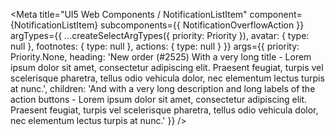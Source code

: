 
<Meta
  title="UI5 Web Components / NotificationListItem"
  component={NotificationListItem}
  subcomponents={{ NotificationOverflowAction }}
  argTypes={{
    ...createSelectArgTypes({ priority: Priority }),
    avatar: { type: null },
    footnotes: { type: null },
    actions: { type: null }
  }}
  args={{
    priority: Priority.None,
    heading:
      'New order (#2525) With a very long title - Lorem ipsum dolor sit amet, consectetur adipiscing elit. Praesent feugiat, turpis vel scelerisque pharetra, tellus odio vehicula dolor, nec elementum lectus turpis at nunc.',
    children:
      'And with a very long description and long labels of the action buttons - Lorem ipsum dolor sit amet, consectetur adipiscing elit. Praesent feugiat, turpis vel scelerisque pharetra, tellus odio vehicula dolor, nec elementum lectus turpis at nunc.'
  }}
/>

<Title />
<Subtitle />
<Description />

<Preview>
  <Story name="Default">
    {(args) => (
      <List>
        <NotificationListItem
          {...args}
          avatar={
            <Avatar
              size={AvatarSize.XS}
              image="https://sap.github.io/ui5-webcomponents/assets/images/avatars/woman_avatar_1.png"
            />
          }
          footnotes={
            <Fragment>
              <span>Monique Legrand</span>
              <span>2 Days</span>
            </Fragment>
          }
        />
        <NotificationListItem
          showClose
          heading="New order (#2526) With a very long title - Lorem ipsum dolor sit amet, consectetur adipiscing elit. Praesent feugiat, turpis vel scelerisque pharetra, tellus odio vehicula dolor, nec elementum lectus turpis at nunc."
          priority={Priority.High}
          avatar={
            <Avatar
              size={AvatarSize.XS}
              image="https://sap.github.io/ui5-webcomponents/assets/images/avatars/man_avatar_1.png"
            />
          }
          footnotes={
            <Fragment>
              <span>Alain Devalier</span>
              <span>2 Days</span>
            </Fragment>
          }
        >
          And with a very long description and long labels of the action buttons - Lorem ipsum dolor sit amet,
          consectetur adipiscing elit. Praesent feugiat, turpis vel scelerisque pharetra, tellus odio vehicula dolor,
          nec elementum lectus turpis at nunc.
        </NotificationListItem>
      </List>
    )}
  </Story>
</Preview>

<Props story="Default" components={{ NotificationListItem, NotificationOverflowAction }} />
